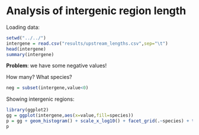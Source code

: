 Analysis of intergenic region length
========================================================

Loading data:
```r
setwd("../../")
intergene = read.csv("results/upstream_lengths.csv",sep="\t")
head(intergene)
summary(intergene)
```
**Problem**: we have some negative values!

How many? What species?

```r
neg = subset(intergene,value<0)
```

Showing intergenic regions:

```r
library(ggplot2)
gg = ggplot(intergene,aes(x=value,fill=species))
p = gg + geom_histogram() + scale_x_log10() + facet_grid(.~species) + theme_bw()
p
```

